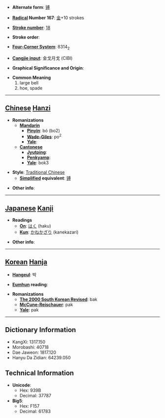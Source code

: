 * '''Alternate form''': [[镈]]

* '''[[Wiktionary:Chinese radical index| Radical]] Number 167''': [[Wiktionary:Chinese radical index 金|金]]+10 strokes

* '''[[Wiktionary:Chinese total strokes index|Stroke number]]''': [[Wiktionary:Chinese total strokes index 18|18]]

* '''Stroke order''': 

* '''[[Wiktionary:Chinese four corner index|Four-Corner System]]''': 8314<sub>2</sub>

* '''[[Wiktionary:Chinese Cangjie index|Cangjie input]]''': 金戈月戈 (CIBI)

* '''Graphical Significance and Origin''': 

* '''Common Meaning'''
*#large bell
*# hoe, spade


----

== [[Chinese]] [[Hanzi]] ==

* '''Romanizations'''
** '''[[Mandarin]]'''
*** '''[[Pinyin]]''': bó (bo2)
*** '''[[Wade-Giles]]''': po<sup>2</sup>
*** '''[[Yale]]''': 
** '''[[Cantonese]]'''
*** '''[[Jyutping]]''':
*** '''[[Penkyamp]]''': 
*** '''[[Yale]]''': bok3

* '''Style''': [[Traditional Chinese]] 
** '''[[Simplified Chinese|Simplified]] equivalent''': [[镈]]

* '''Other info''': 

----

== [[Japanese]] [[Kanji]] ==

* '''Readings'''
** '''[[On]]''': [[はく]] (haku)
** '''[[Kun]]''': [[かねかざり]] (kanekazari)

* '''Other info''':  

----

== [[Korean]] [[Hanja]] ==

* '''[[Hangeul]]''': 박

* '''[[Eumhun]] reading''': 

* '''Romanizations'''
** '''[[The 2000 South Korean Revised Romanization|The 2000 South Korean Revised]]''': bak
** '''[[McCune-Reischauer]]''': pak
** '''[[Yale]]''': pak

----

== Dictionary Information ==

* KangXi: 1317.150
* Morobashi: 40718
* Dae Jaweon: 1817.120
* Hanyu Da Zidian: 64239.050

== Technical Information ==

* '''Unicode''':
** Hex: 939B
** Decimal: 37787
* '''Big5''':
** Hex: F157
** Decimal: 61783